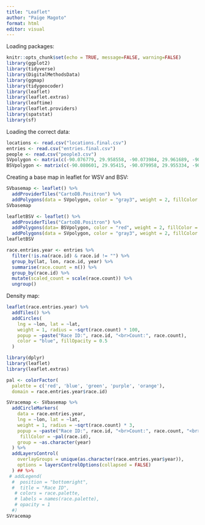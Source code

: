```yaml
---
title: "Leaflet"
author: "Paige Magoto"
format: html
editor: visual
---
```


Loading packages:

```r
knitr::opts_chunk$set(echo = TRUE, message=FALSE, warning=FALSE)
library(ggplot2) 
library(tidyverse)
library(DigitalMethodsData)
library(ggmap)
library(tidygeocoder)
library(leaflet)
library(leaflet.extras)
library(leaftime)
library(leaflet.providers)
library(spatstat)
library(sf)
```

Loading the correct data:

```r
locations <- read.csv("locations.final.csv")
entries <- read.csv("entries.final.csv")
people <- read.csv("people3.csv")
SVpolygon <- matrix(c(-90.076779, 29.958558, -90.073984, 29.961689, -90.070555, 29.959363, -90.073466, 29.956301, -90.076779, 29.958558), ncol = 2, byrow = TRUE)
BSVpolygon <- matrix(c(-90.080601, 29.95415, -90.079958, 29.955334, -90.077019, 29.954153, -90.077834, 29.952984, -90.080601, 29.954152), ncol = 2, byrow = TRUE)
```

Creating a base map in leaflet for WSV and BSV:

```r
SVbasemap <- leaflet() %>% 
  addProviderTiles("CartoDB.Positron") %>%
  addPolygons(data = SVpolygon, color = "gray3", weight = 2, fillColor = "gray3", fillOpacity = 0.2)
SVbasemap
```

```r
leafletBSV <- leaflet() %>% 
  addProviderTiles("CartoDB.Positron") %>% 
  addPolygons(data= BSVpolygon, color = "red", weight = 2, fillColor = "red", fillOpacity = 0.2) %>% 
  addPolygons(data = SVpolygon, color = "gray3", weight = 2, fillColor = "gray3", fillOpacity = 0.2)
leafletBSV
```

```r
race.entries.year <- entries %>% 
  filter(!is.na(race.id) & race.id != "") %>%
  group_by(lat, lon, race.id, year) %>% 
  summarise(race.count = n()) %>% 
  group_by(race.id) %>% 
  mutate(scaled_count = scale(race.count)) %>% 
  ungroup()
```

Density map:

```r
leaflet(race.entries.year) %>%
  addTiles() %>%
  addCircles(
    lng = ~lon, lat = ~lat,
    weight = 1, radius = ~sqrt(race.count) * 100,
    popup = ~paste("Race ID:", race.id, "<br>Count:", race.count),
    color = "blue", fillOpacity = 0.5
  ) 
```

```r
library(dplyr)
library(leaflet)
library(leaflet.extras)

pal <- colorFactor(
  palette = c('red', 'blue', 'green', 'purple', 'orange'),
  domain = race.entries.year$race.id)

SVracemap <- SVbasemap %>% 
  addCircleMarkers(
    data = race.entries.year,
    lng = ~lon, lat = ~lat,
    weight = 1, radius = ~sqrt(race.count) * 3,
    popup = ~paste("Race ID:", race.id, "<br>Count:", race.count, "<br>Year:", year),
     fillColor = ~pal(race.id), 
    group = ~as.character(year)
  ) %>% 
  addLayersControl(
    overlayGroups = unique(as.character(race.entries.year$year)),
    options = layersControlOptions(collapsed = FALSE)
  ) ## %>%
 # addLegend(
  #  position = "bottomright",
  #  title = "Race ID",
   # colors = race.palette,
   # labels = names(race.palette),
   # opacity = 1
  #)
SVracemap
```
